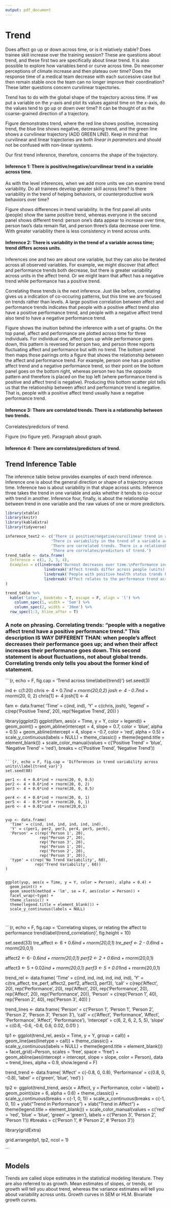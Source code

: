```yaml
---
output: pdf_document
---
```


# Trend

Does affect go up or down across time, or is it relatively stable? Does trainee skill increase over the training session? These are questions about trend, and these first two are specifically about linear trend. It is also possible to explore how variables bend or curve across time. Do newcomer perceptions of climate increase and then plateau over time? Does the response time of a medical team decrease with each successive case but then remain stable once the team can no longer improve their coordination? These latter questions concern curvilinear trajectories. 

Trend has to do with the global shape of the trajectory across time. If we put a variable on the $y$-axis and plot its values against time on the $x$-axis, do the values tend to go up or down over time? It can be thought of as the coarse-grained direction of a trajectory. 

Figure \ref{trend} demonstrates trend, where the red line shows positive, increasing trend, the blue line shows negative, decreasing trend, and the green line shows a curvilinear trajectory (ADD GREEN LINE). Keep in mind that curvilinear and linear trajectories are both *linear in parameters* and should not be confused with non-linear systems. 

\begin{center}

------------

Insert Figure \ref{trend} about here

------------

\end{center}

Our first trend inference, therefore, concerns the shape of the trajectory.

#### Inference 1: There is positive/negative/curvilinear trend in a variable across time. 

As with the level inferences, when we add more units we can examine trend variability. Do all trainees develop greater skill across time? Is there variability in the trend of helping behaviors, or counterproductive work behaviors over time? 

Figure \ref{trend_var} shows differences in trend variability. In the first panel all units (people) show the same positive trend, whereas everyone in the second panel shows different trend: person one's data appear to increase over time, person two's data remain flat, and person three's data decrease over time. With greater variability there is less consistency in trend across units.

\begin{center}

------------

Insert Figure \ref{trend_var} about here

------------

\end{center}

#### Inference 2: There is variability in the trend of a variable across time; trend differs across units.

Inferences one and two are about one variable, but they can also be iterated across all observed variables. For example, we might discover that affect and performance trends both decrease, but there is greater variability across units in the affect trend. Or we might learn that affect has a negative trend while performance has a positive trend.

Correlating these trends is the next inference. Just like before, correlating gives us a indication of co-occuring patterns, but this time we are focused on trends rather than levels. A large positive correlation between affect and performance trends indicates that people with a positive affect trend also have a positive performance trend, and people with a negative affect trend also tend to have a negative performance trend. 

Figure \ref{trend_correlation} shows the inuition behind the inference with a set of graphs. On the top panel, affect and performance are plotted across time for three individuals. For individual one, affect goes up while performance goes down, this pattern is reversed for person two, and person three reports fluctuating affect and performance but with no trend. The bottom panel then maps those pairings onto a figure that shows the relationship between the affect and performance trend. For example, person one has a positive affect trend and a negative performance trend, so their point on the bottom panel goes on the bottom right, whereas person two has the opposite pattern and therefore is placed on the top left (where performance trend is positive and affect trend is negative). Producing this bottom scatter plot tells us that the relationship between affect and performance trend is negative. That is, people with a positive affect trend usually have a negative performance trend. 

\begin{center}

------------

Insert Figure \ref{trend_correlation} about here

------------

\end{center}

#### Inference 3: There are correlated trends. There is a relationship between two trends.

Correlates/predictors of trend. 

Figure \ref{trend_relation} (no figure yet). Paragraph about graph.

#### Inference 4: There are correlates/predictors of trend. 

## Trend Inference Table

The inference table below provides examples of each trend inference. Inference one is about the general direction or shape of a trajectory across time. Inference two is about variability in that shape across units. Inference three takes the trend in one variable and asks whether it tends to co-occur with trend in another. Inference four, finally, is about the relationship between trend in one variable and the raw values of one or more predictors.

```r
library(xtable)
library(knitr)
library(kableExtra)
library(tidyverse)

inference_text2 <- c('There is positive/negative/curvilinear trend in a variable across time.?',
                    'There is variability in the trend of a variable across time. Trend differs across units.',
                    'There are correlated trends. There is a relationship between two trends.',
                    'There are correlates/predictors of trend.')
trend_table <- data.frame(
  Inference = c(1, 2, 3, 4),
  Examples = c(linebreak('Burnout decreases over time.\nPerformance increases over time.'),
                 linebreak('Affect trends differ across people (units).\nThere is variability in turnover trends across organizations.'),
                 linebreak('People with positive health status trends have positive happiness trends.\nPeople with positive performance trends have negative anxiety trends.'),
                 linebreak('Affect relates to the performance trend across time.\nHelping behaviors predict depletion trends.'))
)

trend_table %>%
  kable('latex', booktabs = T, escape = F, align = 'l') %>%
    column_spec(1, width = '5em') %>%
    column_spec(2, width = '30em') %>%
  row_spec(1:3, hline_after = T)


```


### A note on phrasing. Correlating trends: "people with a negative affect trend have a positive performance trend." This description IS WAY DIFFERENT THAN: when people's affect decreases their performance goes up; and when their affect increases their performance goes down. This second statement is about fluctuations, not about global trends. Correlating trends only tells you about the former kind of statement. 

```{r, echo = F, fig.cap = 'Trend across time\\label{trend}'}
set.seed(3)

ind <- c(1:20)
chris <- 4 + 0.7*ind + rnorm(20,0,2)
josh <- 4 - 0.7*ind  + rnorm(20, 0, 2)
chris[1] <- 4
josh[1] <- 4

fam <- data.frame(
  'Time' = c(ind, ind),
  'Y' = c(chris, josh),
  'legend' = c(rep('Positive Trend', 20), rep('Negative Trend', 20))
)

library(ggplot2)
ggplot(fam, aes(x = Time, y = Y, color = legend)) + 
  geom_point() + 
  geom_abline(intercept = 4, slope = 0.7, color = 'blue', alpha = 0.5) +
  geom_abline(intercept = 4, slope = -0.7, color = 'red', alpha = 0.5) + 
  scale_y_continuous(labels = NULL) + 
  theme_classic() + 
  theme(legend.title = element_blank()) + 
  scale_color_manual(values = c('Positive Trend' = 'blue', 
                                'Negative Trend' = 'red'),
                     breaks = c('Positive Trend', 
                                'Negative Trend'))


```

```{r, echo = F, fig.cap = 'Differences in trend variability across units\\label{trend_var}'}
set.seed(88)

per1 <- 4 + 0.6*ind + rnorm(20, 0, 0.5)
per2 <- 4 + 0.6*ind + rnorm(20, 0, 2)
per3 <- 4 + 0.6*ind + rnorm(20, 0, 0.5)

per4 <- 4 + 0.6*ind + rnorm(20, 0, 1)
per5 <- 4 - 0.9*ind + rnorm(20, 0, 1)
per6 <- 4 + 0.01*ind + rnorm(20,0,1)


yup <- data.frame(
  'Time' = c(ind, ind, ind, ind, ind, ind),
  'Y' = c(per1, per2, per3, per4, per5, per6),
  'Person' = c(rep('Person 1', 20),
               rep("Person 2", 20),
               rep('Person 3', 20),
               rep('Person 1', 20),
               rep('Person 2', 20),
               rep('Person 3', 20)),
  'type' = c(rep('No Trend Variability', 60),
             rep('Trend Variability', 60))
)


ggplot(yup, aes(x = Time, y = Y, color = Person), alpha = 0.4) + 
  geom_point() + 
  geom_smooth(method = 'lm', se = F, aes(color = Person)) + 
  facet_wrap(~type) + 
  theme_classic() + 
  theme(legend.title = element_blank()) + 
  scale_y_continuous(labels = NULL)



```


```{r, echo = F, fig.cap = 'Correlating slopes, or relating the affect to performance trend\\label{trend_correlation}', fig.height = 10}

set.seed(33)
tre_affect <- 6 + 0.6*ind + rnorm(20,0,1)
tre_perf <- 2 - 0.6*ind + rnorm(20,0,1)

affect2 <- 6- 0.6*ind + rnorm(20,0,1)
perf2 <- 2 + 0.6*ind + rnorm(20,0,1)

affect3 <- 5 + 0.02*ind + rnorm(20,0,1)
perf3 <- 5 + 0.01*ind + rnorm(20,0,1)

trend_rel <- data.frame(
  'Time' = c(ind, ind,
             ind, ind,
             ind, ind),
  'Y' = c(tre_affect, tre_perf,
          affect2, perf2,
          affect3, perf3),
  'call' = c(rep('Affect', 20),
              rep('Performance', 20),
             rep('Affect', 20),
             rep('Performance', 20),
             rep('Affect', 20),
             rep('Performance', 20)),
  'Person' = c(rep('Person 1', 40),
               rep('Person 2', 40),
               rep('Person 3', 40))
)

trend_lines <- data.frame(
  'Person' = c('Person 1',
          'Person 1',
          'Person 2',
          'Person 2',
          'Person 3',
          'Person 3'),
  'call' = c('Affect',
             'Performance',
             'Affect', 
             'Performance',
             'Affect',
             'Performance'),
  'intercept' = c(6, 2,
                  6, 2, 
                  5, 5),
  'slope' = c(0.6, -0.6,
              -0.6, 0.6,
              0.02, 0.01)
)

tp1 <- ggplot(trend_rel, aes(x = Time, y = Y, group = call)) + 
  geom_line(aes(linetype = call)) + 
  theme_classic() + 
  scale_y_continuous(labels = NULL) + 
  theme(legend.title = element_blank()) + 
  facet_grid(~Person, scales = 'free', space = 'free') + 
  geom_abline(aes(intercept = intercept, slope = slope, color = Person), data = trend_lines, alpha = 0.9, show.legend = F)
  



trend_trend <- data.frame(
  'Affect' = c(-0.8, 0, 0.8),
  'Performance' = c(0.8, 0, -0.8),
  'label' = c('green', 'blue', 'red')
)

tp2 <- ggplot(trend_trend, aes(x = Affect, y = Performance, color = label)) + 
  geom_point(size = 6, alpha = 0.6) + 
  theme_classic() + 
  scale_y_continuous(breaks = c(-1, 0, 1)) + 
  scale_x_continuous(breaks = c(-1, 0, 1)) + 
  ylab("Trend in Performance") + 
  xlab("Trend in Affect") + 
  theme(legend.title = element_blank()) + 
  scale_color_manual(values = c('red' = 'red', 
                                'blue' = 'blue',
                                'green' = 'green'),
                     labels = c('Person 3',
                                'Person 2',
                                'Person 1'))
                     #breaks = c('Person 1',
                          #      'Person 2',
                           #     'Person 3'))

library(gridExtra)

grid.arrange(tp1, tp2, ncol = 1)

```



## Models

Trends are called slope estimates in the statistical modeling literature. They are also referred to as growth. Mean estimates of slopes, or trends, or growth will tell you about trend, whereas the variance estimates will tell you about variability across units. Growth curves in SEM or HLM. Bivariate growth curves. 



